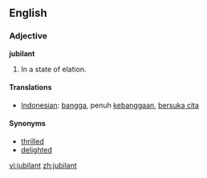 ==English==
=== Adjective ===

'''jubilant'''
#In a state of elation.

==== Translations ====
*[[Indonesian]]: [[bangga]], penuh [[bangga|kebanggaan]], [[suka cita|bersuka cita]]

==== Synonyms ====
*[[thrilled]]
*[[delighted]]

[[vi:jubilant]]
[[zh:jubilant]]